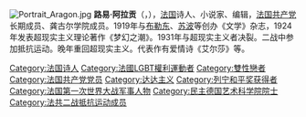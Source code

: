 {{unreferenced|time=2009-12-12T00:48:37+00:00}}
[[File:Portrait_Aragon.jpg|thumb]]
'''路易·阿拉贡'''（{{lang-fr|Louis Aragon}}，{{bd|1897年|8月3日|1982年|12月24日|catIdx=Aragon, Louis}}），[[法国|法国]]诗人、小说家、编辑，[[法国共产党|法国共产党]]长期成员、龚古尔学院成员。1919年与[[安德烈·布勒東|布勒东]]、[[菲利普·蘇波|苏波]]等创办《文学》杂志，1924年发表超现实主义理论著作《梦幻之潮》。1931年与超现实主义者决裂。二战中参加抵抗运动。晚年重回超现实主义。代表作有爱情诗《艾尔莎》等。
{{France-writer-stub}}

{{Authority control}}
{{DEFAULTSORT:aragon}}
[[Category:法国诗人|Category:法国诗人]]
[[Category:法國LGBT權利運動者|Category:法國LGBT權利運動者]]
[[Category:雙性戀者|Category:雙性戀者]]
[[Category:法国共产党党员|Category:法国共产党党员]]
[[Category:达达主义|Category:达达主义]]
[[Category:列宁和平奖获得者|Category:列宁和平奖获得者]]
[[Category:法国第一次世界大战军事人物|Category:法国第一次世界大战军事人物]]
[[Category:民主德国艺术科学院院士|Category:民主德国艺术科学院院士]]
[[Category:法共二战抵抗运动成员|Category:法共二战抵抗运动成员]]